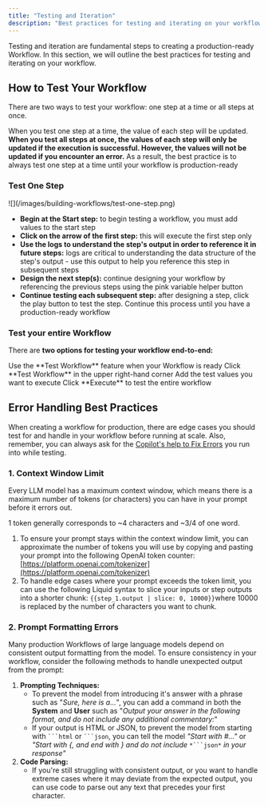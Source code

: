 ```yaml
---
title: "Testing and Iteration"
description: "Best practices for testing and iterating on your workflow"
---
```


Testing and iteration are fundamental steps to creating a production-ready Workflow. In this section, we will outline the best practices for testing and iterating on your workflow.

## How to Test Your Workflow

There are two ways to test your workflow: one step at a time or all steps at once.

When you test one step at a time, the value of each step will be updated. **When you test all steps at once, the values of each step will only be updated if the execution is successful. However, the values will not be updated if you encounter an error.** As a result, the best practice is to always test one step at a time until your workflow is production-ready

### Test One Step

<Frame>
![](/images/building-workflows/test-one-step.png)
</Frame>

- **Begin at the Start step:** to begin testing a workflow, you must add values to the start step
- **Click on the arrow of the first step:** this will execute the first step only
- **Use the logs to understand the step's output in order to reference it in future steps:** logs are critical to understanding the data structure of the step's output - use this output to help you reference this step in subsequent steps
- **Design the next step(s):** continue designing your workflow by referencing the previous steps using the pink variable helper button
- **Continue testing each subsequent step:** after designing a step, click the play button to test the step. Continue this process until you have a production-ready workflow

### Test your entire Workflow

There are **two options for testing your workflow end-to-end:**

<Columns cols={2}>
<Card title="Option 1: Click Test Workflow from the Inputs step" img="/images/building-workflows/option-1.png" />
<Card title="Option 2: Click Test Workflow from the top right of the Studio" img="/images/building-workflows/option-2.png" />
</Columns>

<Info>
Use the **Test Workflow** feature when your Workflow is ready
</Info>

<Steps>
<Step title="Click Test Workflow">
Click **Test Workflow** in the upper right-hand corner
</Step>
<Step title="Input your test values">
Add the test values you want to execute
</Step>
<Step title="Execute">
Click **Execute** to test the entire workflow
</Step>
</Steps>

## Error Handling Best Practices

When creating a workflow for production, there are edge cases you should test for and handle in your workflow before running at scale. Also, remember, you can always ask for the [Copilot's help to Fix Errors](/copilot/fix-errors-with-copilot) you run into while testing.

### 1\. Context Window Limit

Every LLM model has a maximum context window, which means there is a maximum number of tokens (or characters) you can have in your prompt before it errors out.

<Info>
1 token generally corresponds to ~4 characters and ~3/4 of one word.
</Info>

1. To ensure your prompt stays within the context window limit, you can approximate the number of tokens you will use by copying and pasting your prompt into the following OpenAI token counter: [https://platform.openai.com/tokenizer](https://platform.openai.com/tokenizer)
2. To handle edge cases where your prompt exceeds the token limit, you can use the following Liquid syntax to slice your inputs or step outputs into a shorter chunk: `{{step_1.output | slice: 0, 10000}}`where 10000 is replaced by the number of characters you want to chunk.

### 2\. Prompt Formatting Errors

Many production Workflows of large language models depend on consistent output formatting from the model. To ensure consistency in your workflow, consider the following methods to handle unexpected output from the prompt:

1. **Prompting Techniques:**
	- To prevent the model from introducing it's answer with a phrase such as "*Sure, here is a...*", you can add a command in both the **System** and **User** such as "*Output your answer in the following format, and do not include any additional commentary:*"
	- If your output is HTML or JSON, to prevent the model from starting with ` ```html ` or ` ```json `, you can tell the model *"Start with #..."* or *"Start with \{, and end with } and do not include* `*```json*` *in your response"*
2. **Code Parsing:**
	- If you're still struggling with consistent output, or you want to handle extreme cases where it may deviate from the expected output, you can use code to parse out any text that precedes your first character.

